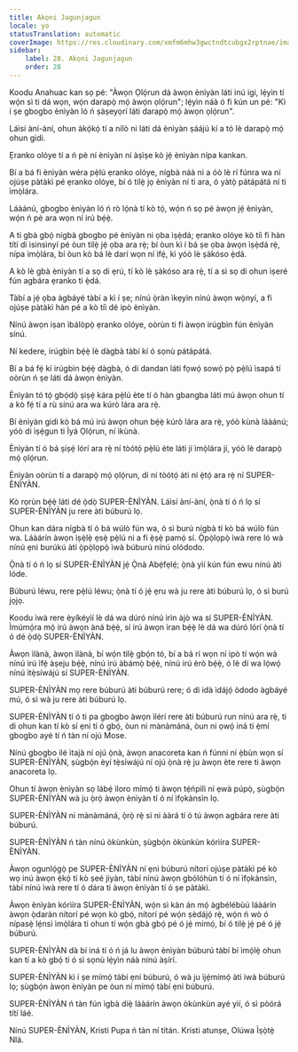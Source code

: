 ```yaml
---
title: Akọni Jagunjagun
locale: yo
statusTranslation: automatic
coverImage: https://res.cloudinary.com/xmfm6mhw3gwctndtcubgx2rptnae/image/upload/v1741354419/small_cover_la_gran_rebelion_28716e29d2.webp
sidebar:
    label: 28. Akọni Jagunjagun
    order: 28
---
```

Koodu Anahuac kan sọ pé: "Àwọn Ọlọ́run dá àwọn ènìyàn láti inú igi, lẹ́yìn tí wọ́n sì ti dá wọn, wọ́n darapọ̀ mọ́ àwọn ọlọ́run"; lẹ́yìn náà ó fi kún un pé: "Kì í ṣe gbogbo ènìyàn ló ń ṣàṣeyọrí láti darapọ̀ mọ́ àwọn ọlọ́run".

Láìsí àní-àní, ohun àkọ́kọ́ tí a nílò ni láti dá ènìyàn ṣáájú kí a tó lè darapọ̀ mọ́ ohun gidi.

Ẹranko olóye tí a ń pè ní ènìyàn ní àṣìṣe kò jẹ́ ènìyàn nípa kankan.

Bí a bá fi ènìyàn wéra pẹ̀lú ẹranko olóye, nígbà náà ni a óò lè rí fúnra wa ní ojúṣe pàtàkì pé ẹranko olóye, bí ó tilẹ̀ jọ ènìyàn ní ti ara, ó yàtọ̀ pátápátá ní ti ìmọ̀lára.

Láàánú, gbogbo ènìyàn ló ń rò lọ́nà tí kò tọ́, wọ́n ń sọ pé àwọn jẹ́ ènìyàn, wọ́n ń pè ara wọn ní irú bẹ́ẹ̀.

A ti gbà gbọ́ nígbà gbogbo pé ènìyàn ni ọba ìṣẹ̀dá; ẹranko olóye kò tíì fi hàn títí di ìsinsìnyí pé òun tilẹ̀ jẹ́ ọba ara rẹ̀; bí òun kì í bá ṣe ọba àwọn ìṣẹ̀dá rẹ̀, nípa ìmọ̀lára, bí òun kò bá lè darí wọn ní ìfẹ́, kì yóò lè ṣàkóso ẹ̀dá.

A kò lè gbà ènìyàn tí a sọ di ẹrú, tí kò lè ṣàkóso ara rẹ̀, tí a sì sọ di ohun ìṣeré fún agbára ẹranko ti ẹ̀dá.

Tàbí a jẹ́ ọba àgbáyé tàbí a kì í ṣe; nínú ọ̀ràn ìkẹyìn nínú àwọn wọ̀nyí, a fi ojúṣe pàtàkì hàn pé a kò tíì dé ipò ènìyàn.

Nínú àwọn iṣan ìbálòpọ̀ ẹranko olóye, oòrùn ti fi àwọn irúgbìn fún ènìyàn sínú.

Ní kedere, irúgbìn bẹ́ẹ̀ lè dàgbà tàbí kí ó sọnù pátápátá.

Bí a bá fẹ́ kí irúgbìn bẹ́ẹ̀ dàgbà, ó di dandan láti fọwọ́ sowọ́ pọ̀ pẹ̀lú ìsapá tí oòrùn ń ṣe láti dá àwọn ènìyàn.

Ènìyàn tó tọ́ gbọ́dọ̀ ṣiṣẹ́ kára pẹ̀lú ète tí ó hàn gbangba láti mú àwọn ohun tí a kò fẹ́ tí a rù sínú ara wa kúrò lára ​​ara rẹ̀.

Bí ènìyàn gidi kò bá mú irú àwọn ohun bẹ́ẹ̀ kúrò lára ​​ara rẹ̀, yóò kùnà láàánú; yóò di ìṣẹ́gun ti Ìyá Ọlọ́run, ní ìkùnà.

Ènìyàn tí ó bá ṣiṣẹ́ lórí ara rẹ̀ ní tòótọ́ pẹ̀lú ète láti jí ìmọ̀lára jí, yóò lè darapọ̀ mọ́ ọlọ́run.

Ènìyàn oòrùn tí a darapọ̀ mọ́ ọlọ́run, di ní tòótọ́ àti ní ẹ̀tọ́ ara rẹ̀ ní SUPER-ÈNÌYÀN.

Kò rọrùn bẹ́ẹ̀ láti dé ọ̀dọ̀ SUPER-ÈNÌYÀN. Láìsí àní-àní, ọ̀nà tí ó ń lọ sí SUPER-ÈNÌYÀN ju rere àti búburú lọ.

Ohun kan dára nígbà tí ó bá wúlò fún wa, ó sì burú nígbà tí kò bá wúlò fún wa. Láàárín àwọn ìṣẹ̀lẹ̀ ẹsẹ̀ pẹ̀lú ni a fi ẹ̀ṣẹ̀ pamọ́ sí. Ọ̀pọ̀lọpọ̀ ìwà rere ló wà nínú ẹni burúkú àti ọ̀pọ̀lọpọ̀ ìwà búburú nínú olódodo.

Ọ̀nà tí ó ń lọ sí SUPER-ÈNÌYÀN jẹ́ Ọ̀nà Abẹ́fẹlẹ́; ọ̀nà yìí kún fún ewu nínú àti lóde.

Búburú léwu, rere pẹ̀lú léwu; ọ̀nà tí ó jẹ́ ẹru wà ju rere àti búburú lọ, ó sì burú jọjọ.

Koodu ìwà rere èyíkéyìí lè dá wa dúró nínú ìrìn àjò wa sí SUPER-ÈNÌYÀN. Ìmúmọ́ra mọ́ irú àwọn àná bẹ́ẹ̀, sí irú àwọn ìran bẹ́ẹ̀ lè dá wa dúró lórí ọ̀nà tí ó dé ọ̀dọ̀ SUPER-ÈNÌYÀN.

Àwọn ìlànà, àwọn ìlànà, bí wọ́n tilẹ̀ gbọ́n tó, bí a bá rí wọn ní ipò tí wọ́n wà nínú irú ìfẹ́ àṣeju bẹ́ẹ̀, nínú irú àbámọ̀ bẹ́ẹ̀, nínú irú èrò bẹ́ẹ̀, ó lè dí wa lọ́wọ́ nínú ìtẹ̀síwájú sí SUPER-ÈNÌYÀN.

SUPER-ÈNÌYÀN mọ rere búburú àti búburú rere; ó di idà ìdájọ́ òdodo àgbáyé mú, ó sì wà ju rere àti búburú lọ.

SUPER-ÈNÌYÀN tí ó ti pa gbogbo àwọn ìlérí rere àti búburú run nínú ara rẹ̀, ti di ohun kan tí kò sí ẹni tí ó gbọ́, òun ni mànàmáná, òun ni ọwọ́ iná ti ẹ̀mí gbogbo ayé tí ń tàn ní ojú Mose.

Nínú gbogbo ilé ìtajà ní ojú ọ̀nà, àwọn anacoreta kan ń fúnni ní ẹ̀bùn wọn sí SUPER-ÈNÌYÀN, ṣùgbọ́n èyí tẹ̀síwájú ní ojú ọ̀nà rẹ̀ ju àwọn ète rere ti àwọn anacoreta lọ.

Ohun tí àwọn ènìyàn sọ lábẹ́ ìloro mímọ́ ti àwọn tẹ́ńpìlì ní ẹwà púpọ̀, ṣùgbọ́n SUPER-ÈNÌYÀN wà ju ọ̀rọ̀ àwọn ènìyàn tí ó ní ìfọkànsìn lọ.

SUPER-ÈNÌYÀN ni mànàmáná, ọ̀rọ̀ rẹ̀ sì ni ààrá tí ó tú àwọn agbára rere àti búburú.

SUPER-ÈNÌYÀN ń tàn nínú òkùnkùn, ṣùgbọ́n òkùnkùn kórìíra SUPER-ÈNÌYÀN.

Àwọn ogunlọ́gọ̀ pe SUPER-ÈNÌYÀN ní ẹni búburú nítorí ojúṣe pàtàkì pé kò wọ inú àwọn ẹ̀kọ́ tí kò ṣeé jiyàn, tàbí nínú àwọn gbólóhùn tí ó ní ìfọkànsìn, tàbí nínú ìwà rere tí ó dára ti àwọn ènìyàn tí ó ṣe pàtàkì.

Àwọn ènìyàn kórìíra SUPER-ÈNÌYÀN, wọ́n sì kàn án mọ́ àgbélébùú láàárín àwọn ọ̀daràn nítorí pé wọn kò gbọ́, nítorí pé wọ́n ṣèdájọ́ rẹ̀, wọ́n ń wò ó nípasẹ̀ lẹ́nsì ìmọ̀lára ti ohun tí wọ́n gbà gbọ́ pé ó jẹ́ mímọ́, bí ó tilẹ̀ jẹ́ pé ó jẹ́ búburú.

SUPER-ÈNÌYÀN dà bí iná tí ó ń já lu àwọn ènìyàn búburú tàbí bí ìmọ́lẹ̀ ohun kan tí a kò gbọ́ tí ó sì sọnù lẹ́yìn náà nínú àṣírí.

SUPER-ÈNÌYÀN kì í ṣe mímọ́ tàbí ẹni búburú, ó wà ju ìjẹ́mímọ́ àti ìwà búburú lọ; ṣùgbọ́n àwọn ènìyàn pe òun ní mímọ́ tàbí ẹni búburú.

SUPER-ÈNÌYÀN ń tàn fún ìgbà díẹ̀ láàárín àwọn òkùnkùn ayé yìí, ó sì pòórá títí láé.

Nínú SUPER-ÈNÌYÀN, Kristi Pupa ń tàn ní títán. Kristi atunṣe, Olúwa Ìṣọ̀tẹ̀ Nlá.

